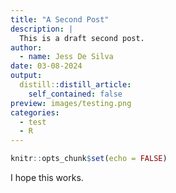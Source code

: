 ```yaml
---
title: "A Second Post"
description: |
  This is a draft second post. 
author:
  - name: Jess De Silva 
date: 03-08-2024
output:
  distill::distill_article:
    self_contained: false
preview: images/testing.png
categories:
  - test
  - R
---
```


```r
knitr::opts_chunk$set(echo = FALSE)

```

I hope this works.  

```r

```






